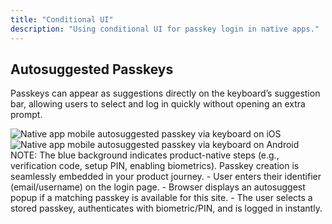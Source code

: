 ```yaml
---
title: "Conditional UI"
description: "Using conditional UI for passkey login in native apps."
---
```


## Autosuggested Passkeys

Passkeys can appear as suggestions directly on the keyboard’s suggestion bar, allowing users to select and log in quickly without opening an extra prompt.

<Tabs>
<Tab title="iOS">
    <Frame caption="Native: iOS autosuggested passkey flow">
        <img
            src="/images/authentication-flow/native-app/autosuggested-passkey-ios-native.png"
            alt="Native app mobile autosuggested passkey via keyboard on iOS"
        />
    </Frame>
</Tab>

  <Tab title="Android">
    <Frame caption="Native: Android autosuggested passkey flow">
      <img src="/images/authentication-flow/native-app/autosuggested-passkey-android-native.png" alt="Native app mobile autosuggested passkey via keyboard on Android" />
    </Frame>
  </Tab>
</Tabs>

<Info>
    NOTE: The blue background indicates product-native steps (e.g., verification
    code, setup PIN, enabling biometrics). Passkey creation is seamlessly
    embedded in your product journey.
</Info>

<Steps>
    <Step title="Login via auto-suggested passkey in keyboard">
        - User enters their identifier (email/username) on the login page.
        - Browser displays an autosuggest popup if a matching passkey is available for this site.
        - The user selects a stored passkey, authenticates with biometric/PIN, and is logged in instantly.
    </Step>

</Steps>
